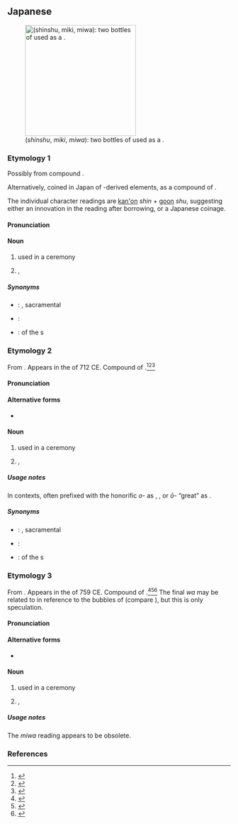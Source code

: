 ==Japanese==
<div style="float:right;">
{{wikipedia|lang=ja}}
</div>
[[File:Shinsen 002.jpg|thumb|250px|{{lang|ja|神酒}} (''shinshu'', ''miki'', ''miwa''): two bottles of '''{{l|en|sacramental}} {{l|en|sake}}''' used as a {{l|en|Shinto}} {{l|en|offering}}.]]

===Etymology 1===
{{ja-kanjitab|yomi=o|しん|しゅ}}

Possibly from {{der|ja|ltc|sort=しんしゅ|-}} compound {{m|ltc|神酒|tr={{IPAchar|/ʑiɪn t͡sɨu<sup>X</sup>/}}|lit=god + wine}}.

Alternatively, coined in Japan of {{cog|ltc|-}}-derived elements, as a compound of {{compound|lang=ja|sort=しんしゅ|神|tr1=shin|t1=god, spirit|酒|tr2=shu|t2=wine, liquor, alcohol}}.

The individual character readings are [[漢音#Japanese|kan'on]] ''shin'' + [[呉音#Japanese|goon]] ''shu'', suggesting either an innovation in the reading after borrowing, or a Japanese coinage.

====Pronunciation====
{{ja-pron|yomi=o|しんしゅ|acc=1|acc_ref=DJR|acc2=0|acc2_ref=DJR}}

====Noun====
{{ja-noun|しんしゅ}}

# {{l|en|sacramental}} {{l|en|sake}} used in a {{l|en|Shinto}} ceremony
# {{l|en|ambrosia}}, {{l|en|nectar}}

=====Synonyms=====
* {{ja-r|聖酒|せいしゅ}}: {{l|en|sacramental}} {{l|en|sake}}, sacramental {{l|en|wine}}
* {{ja-r|アンブロシア}}: {{l|en|ambrosia}}
* {{ja-r|ネクター}}: {{l|en|nectar}} of the {{l|en|god}}s

===Etymology 2===
{{ja-kanjitab|yomi=k|み|き}}

From {{inh|ja|ojp|sort=みき|-}}.  Appears in the ''{{w|Kojiki}}'' of 712 CE.  Compound of {{compound|lang=ja|sort=みき|神|tr1=mi|t1=honorific prefix used in spiritual contexts|酒|tr2=ki|t2=wine, liquor, alcohol|pos2=ancient root, not found in many words}}.<ref name="DJR">{{R:Daijirin}}</ref><ref name="DJS">{{R:Daijisen}}</ref><ref name="KDJ">{{R:Kokugo Dai Jiten}}</ref>

====Pronunciation====
{{ja-pron|yomi=k|みき|acc=0|acc_ref=DJR|acc2=1|acc2_ref=DJR}}

====Alternative forms====
* {{ja-l|御酒}}

====Noun====
{{ja-noun|みき}}

# {{l|en|sacramental}} {{l|en|sake}} used in a {{l|en|Shinto}} ceremony
# {{l|en|ambrosia}}, {{l|en|nectar}}

=====Usage notes=====
In {{l|en|Shinto}} contexts, often prefixed with the honorific ''o-'' as {{m|ja|御神酒}}, {{m|ja|大御酒|tr=omiki}}, or ''ō-'' “great” as {{m|ja|大神酒|tr=ōmiki}}.

=====Synonyms=====
* {{ja-r|聖酒|せいしゅ}}: {{l|en|sacramental}} {{l|en|sake}}, sacramental {{l|en|wine}}
* {{ja-r|アンブロシア}}: {{l|en|ambrosia}}
* {{ja-r|ネクター}}: {{l|en|nectar}} of the {{l|en|god}}s

===Etymology 3===
{{ja-kanjitab|yomi=irr|み|わ}}

From {{inh|ja|ojp|sort=みわ|-}}.  Appears in the ''{{w|Man'yōshū}}'' of 759 CE.  Compound of {{compound|lang=ja|sort=みき|神|tr1=mi|t1=honorific prefix used in spiritual contexts|わ|tr2=wa|pos2=a morpheme of uncertain derivation}}.<ref name="DJR">{{R:Daijirin}}</ref><ref name="DJS">{{R:Daijisen}}</ref><ref name="KDJ">{{R:Kokugo Dai Jiten}}</ref>  The final ''wa'' may be related to {{m|ja|泡|tr=awa||bubble}} in reference to the bubbles of {{l|en|fermentation}} (compare {{m|ja|泡盛|tr=awamori|lit=lots of bubbles||Okinawan rice-based strong spirits}}), but this is only speculation.

====Pronunciation====
{{ja-pron|yomi=irr|みわ}}

====Alternative forms====
* {{ja-l|御酒}}

====Noun====
{{ja-noun|みわ}}

# {{lb|ja|sort=みわ|obsolete}} {{l|en|sacramental}} {{l|en|sake}} used in a {{l|en|Shinto}} ceremony
# {{lb|ja|sort=みわ|obsolete}} {{l|en|ambrosia}}, {{l|en|nectar}}

=====Usage notes=====
The ''miwa'' reading appears to be obsolete.

===References===
<references/>